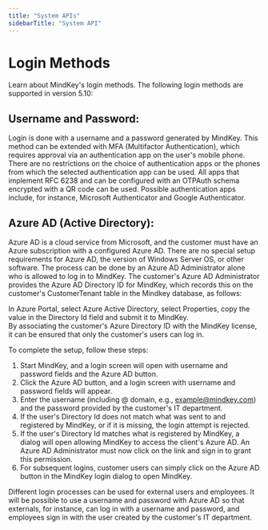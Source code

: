 ```yaml
---
title: "System APIs"
sidebarTitle: "System API"
---
```

# Login Methods

Learn about MindKey's login methods. The following login methods are supported in version 5.10:

## Username and Password:

Login is done with a username and a password generated by MindKey. This method can be extended with MFA (Multifactor Authentication), which requires approval via an authentication app on the user's mobile phone. There are no restrictions on the choice of authentication apps or the phones from which the selected authentication app can be used. All apps that implement RFC 6238 and can be configured with an OTPAuth schema encrypted with a QR code can be used. Possible authentication apps include, for instance, Microsoft Authenticator and Google Authenticator.

## Azure AD (Active Directory):

Azure AD is a cloud service from Microsoft, and the customer must have an Azure subscription with a configured Azure AD. There are no special setup requirements for Azure AD, the version of Windows Server OS, or other software. The process can be done by an Azure AD Administrator alone who is allowed to log in to MindKey. The customer's Azure AD Administrator provides the Azure AD Directory ID for MindKey, which records this on the customer's CustomerTenant table in the Mindkey database, as follows:

In Azure Portal, select Azure Active Directory, select Properties, copy the value in the Directory Id field and submit it to MindKey.  
By associating the customer's Azure Directory ID with the MindKey license, it can be ensured that only the customer's users can log in.

To complete the setup, follow these steps:

1. Start MindKey, and a login screen will open with username and password fields and the Azure AD button.
2. Click the Azure AD button, and a login screen with username and password fields will appear.
3. Enter the username (including @ domain, e.g., example@mindkey.com) and the password provided by the customer's IT department.
4. If the user's Directory Id does not match what was sent to and registered by MindKey, or if it is missing, the login attempt is rejected.
5. If the user's Directory Id matches what is registered by MindKey, a dialog will open allowing MindKey to access the client's Azure AD. An Azure AD Administrator must now click on the link and sign in to grant this permission.
6. For subsequent logins, customer users can simply click on the Azure AD button in the MindKey login dialog to open MindKey.

<Note>Different login processes can be used for external users and employees. It will be possible to use a username and password with Azure AD so that externals, for instance, can log in with a username and password, and employees sign in with the user created by the customer's IT department.</Note>